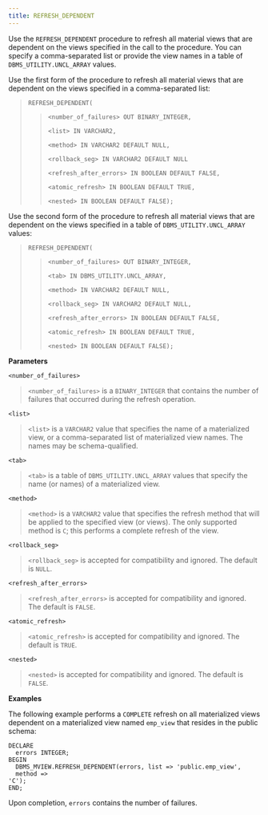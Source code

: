 ```yaml
---
title: REFRESH_DEPENDENT
---
```


Use the `REFRESH_DEPENDENT` procedure to refresh all material views that
are dependent on the views specified in the call to the procedure. You
can specify a comma-separated list or provide the view names in a table
of `DBMS_UTILITY.UNCL_ARRAY` values.

Use the first form of the procedure to refresh all material views that
are dependent on the views specified in a comma-separated list:

> `REFRESH_DEPENDENT(`
> 
> > `<number_of_failures> OUT BINARY_INTEGER,`
> > 
> > `<list> IN VARCHAR2,`
> > 
> > `<method> IN VARCHAR2 DEFAULT NULL,`
> > 
> > `<rollback_seg> IN VARCHAR2 DEFAULT NULL`
> > 
> > `<refresh_after_errors> IN BOOLEAN DEFAULT FALSE,`
> > 
> > `<atomic_refresh> IN BOOLEAN DEFAULT TRUE,`
> > 
> > `<nested> IN BOOLEAN DEFAULT FALSE);`

Use the second form of the procedure to refresh all material views that
are dependent on the views specified in a table of
`DBMS_UTILITY.UNCL_ARRAY` values:

> `REFRESH_DEPENDENT(`
> 
> > `<number_of_failures> OUT BINARY_INTEGER,`
> > 
> > `<tab> IN DBMS_UTILITY.UNCL_ARRAY,`
> > 
> > `<method> IN VARCHAR2 DEFAULT NULL,`
> > 
> > `<rollback_seg> IN VARCHAR2 DEFAULT NULL,`
> > 
> > `<refresh_after_errors> IN BOOLEAN DEFAULT FALSE,`
> > 
> > `<atomic_refresh> IN BOOLEAN DEFAULT TRUE,`
> > 
> > `<nested> IN BOOLEAN DEFAULT FALSE);`

**Parameters**

`<number_of_failures>`

> `<number_of_failures>` is a `BINARY_INTEGER` that contains the number
> of failures that occurred during the refresh operation.

`<list>`

> `<list>` is a `VARCHAR2` value that specifies the name of a
> materialized view, or a comma-separated list of materialized view
> names. The names may be schema-qualified.

`<tab>`

> `<tab>` is a table of `DBMS_UTILITY.UNCL_ARRAY` values that specify
> the name (or names) of a materialized view.

`<method>`

> `<method>` is a `VARCHAR2` value that specifies the refresh method
> that will be applied to the specified view (or views). The only
> supported method is `C`; this performs a complete refresh of the view.

`<rollback_seg>`

> `<rollback_seg>` is accepted for compatibility and ignored. The
> default is `NULL`.

`<refresh_after_errors>`

> `<refresh_after_errors>` is accepted for compatibility and ignored.
> The default is `FALSE`.

`<atomic_refresh>`

> `<atomic_refresh>` is accepted for compatibility and ignored. The
> default is `TRUE`.

`<nested>`

> `<nested>` is accepted for compatibility and ignored. The default is
> `FALSE`.

**Examples**

The following example performs a `COMPLETE` refresh on all materialized
views dependent on a materialized view named `emp_view` that resides in
the public schema:

``` text
DECLARE
  errors INTEGER;
BEGIN
  DBMS_MVIEW.REFRESH_DEPENDENT(errors, list => 'public.emp_view',
  method =>
'C');
END;
```

Upon completion, `errors` contains the number of failures.
